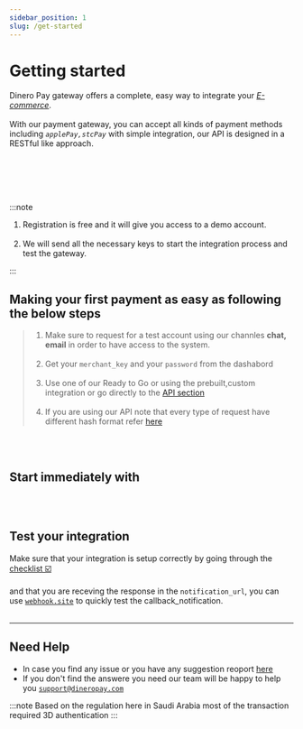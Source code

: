 ```yaml
---
sidebar_position: 1
slug: /get-started
---
```


# Getting started

Dinero Pay gateway offers a complete, easy way to integrate your <u>_E-commerce_</u>.<br></br>
With our payment gateway, you can accept all kinds of payment methods including _`applePay,stcPay`_ with simple integration, our API is designed in a RESTful like approach.

<br></br>
<br></br>

:::note

1. Registration is free and it will give you access to a demo account.<br></br>
2. We will send all the necessary keys to start the integration process and test the gateway.

:::

## Making your first payment as easy as following the below steps

> 1. Make sure to request for a test account using our channles **chat, email** in order to have access to the system. <br></br>
> 2. Get your `merchant_key` and your `password` from the dashabord <br></br>
> 3. Use one of our Ready to Go or using the prebuilt,custom integration or go directly to the [API section](../../api)<br></br>
> 4. If you are using our API note that every type of request have different hash format refer [here](../authentication/hash-validation)

<br></br>

## Start immediately with


<br></br>
<div
  class="WrapperIntro"
  style={{ display: "flex", justifyContent: "space-between" }}
>
  <Card type="plugin" link="../ready_to_go/plugins" text="Plugin" />
  <Card type="api" link="../../api" text="API" />
  <Card type="integration" link="../integration" text="Integration" />
</div>

## Test your integration

Make sure that your integration is setup correctly by going through the [checklist ☑️](/Testing/checklist) <br></br>
and that you are receving the response in the `notification_url`, you can use [`webhook.site`](https://webhook.site/) to quickly test the callback_notification. <br></br>

---

## Need Help

- In case you find any issue or you have any suggestion reoport [here](support@dineropay.com)
- If you don't find the answere you need our team will be happy to help you [`support@dineropay.com`](mailto:support@dineropay.com)

:::note
Based on the regulation here in Saudi Arabia most of the transaction required 3D authentication
:::
